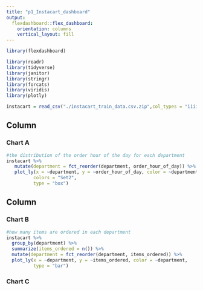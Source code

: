 ```yaml
---
title: "p1_Instacart_dashboard"
output: 
  flexdashboard::flex_dashboard:
    orientation: columns
    vertical_layout: fill
---
```


```r
library(flexdashboard)
```

```r
library(readr)
library(tidyverse)
library(janitor)
library(stringr)
library(forcats)
library(viridis)
library(plotly)
```

```r
instacart = read_csv("./instacart_train_data.csv.zip",col_types = "iiiiiciiiiciicc") 
```

Column {data-width=600}
-----------------------------------------------------------------------

### Chart A

```r
#the distribution of the order hour of the day for each department
instacart %>%
   mutate(department = fct_reorder(department, order_hour_of_day)) %>%
   plot_ly(x = ~department, y = ~order_hour_of_day, color = ~department,
          colors = "Set2",
          type = "box")
```

Column {data-width=400}
-----------------------------------------------------------------------

### Chart B

```r
#how many items are ordered in each department
instacart %>%
  group_by(department) %>%
  summarize(items_ordered = n()) %>%
  mutate(department = fct_reorder(department, items_ordered)) %>% 
  plot_ly(x = ~department, y = ~items_ordered, color = ~department, 
          type = "bar")
```


### Chart C

```r
```